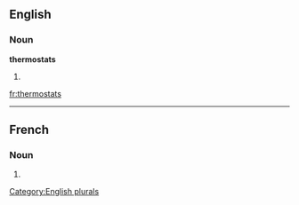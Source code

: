
==English==

===Noun===
'''thermostats'''

# {{plural of|[[thermostat]]}}

[[Category:English plurals]]

[[fr:thermostats]]

----
==French==

===Noun===
{{infl|fr|plural}} {{m|p}}

# {{plural of|thermostat|lang=French}}


{{rfc-auto}}